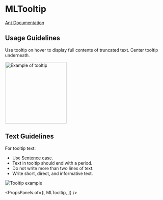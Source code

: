 
# MLTooltip

[Ant Documentation](https://3x.ant.design/components/tooltip)

## Usage Guidelines
Use tooltip on hover to display full contents of truncated text. Center tooltip underneath.

<img src="images/truncated_text_tooltip.png" alt="Example of tooltip" width="200"/>


## Text Guidelines
For tooltip text:
* Use [Sentence case](https://elementary.io/docs/human-interface-guidelines#capitalization).
* Text in tooltip should end with a period.
* Do not write more than two lines of text.
* Write short, direct, and informative text.

![Tooltip example](images/tooltip.png)


<PropsPanels of={[
  MLTooltip,
]} />
